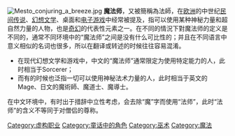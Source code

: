 {{otheruses|法师 (消歧义)}}
{{Unreferenced|time=2011-02-21}}
[[File:Mesto_conjuring_a_breeze.jpg|thumb]]
'''魔法师'''，又被簡稱為法師，在[[欧洲|欧洲]]的中世纪[[民间传说|民间传说]]、[[幻想文学|幻想文学]]、桌面和[[电子游戏|电子游戏]]中经常被提及，指可以使用某种神秘力量和超自然力量的人物，也是[[奇幻|奇幻]]的代表性元素之一。在不同的情況下對魔法师的定义是不同的，通常不同环境中的“魔法师”之间是没有什么可比性的；并且在不同语言中意义相似的名词也很多，所以在翻译或转述的时候往往容易混淆。

*在现代幻想文学和游戏中，中文的“魔法师”通常限定为使用特定能力的人，此时相当于Sorcerer；
*而有的时候也泛指一切可以使用神秘法术力量的人，此时相当于英文的Mage、日文的魔術師、魔道士、魔導士。

在中文环境中，有时出于措辞中立性考虑，会去除“魔”字而使用“法师”，此时“法师”的含义不等同于对僧侣的尊称。

{{職業小作品}}
{{DEFAULTSORT:Magician}}
[[Category:虚构职业|Category:虚构职业]]
[[Category:童话中的角色|Category:童话中的角色]]
[[Category:巫术|Category:巫术]]
[[Category:魔法|Category:魔法]]